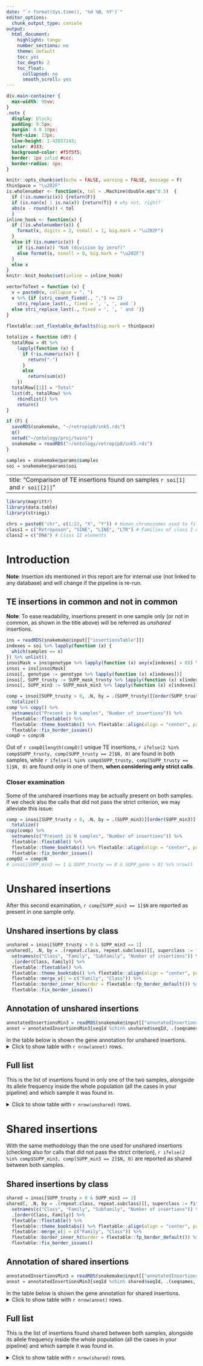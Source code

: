 ```yaml
---
date: "`r format(Sys.time(), '%d %B, %Y')`"
editor_options:
  chunk_output_type: console
output:
  html_document:
    highlight: tango
    number_sections: no
    theme: default
    toc: yes
    toc_depth: 2
    toc_float:
      collapsed: no
      smooth_scroll: yes
---
```


```css
div.main-container {
  max-width: 90vw;
}
.note {
  display: block;
  padding: 9.5px;
  margin: 0 0 10px;
  font-size: 13px;
  line-height: 1.42857143;
  color: #333;
  background-color: #f5f5f5;
  border: 1px solid #ccc;
  border-radius: 4px;
}
```

```r
knitr::opts_chunk$set(echo = FALSE, warning = FALSE, message = F)
thinSpace = "\u202F"
is.wholenumber <- function(x, tol = .Machine$double.eps^0.5)  {
  if (!is.numeric(x)) {return(F)}
  if (is.nan(x) | is.na(x)) {return(T)} # why not, right?
  abs(x - round(x)) < tol
  }
inline_hook <- function(x) {
  if (!is.wholenumber(x)) {
    format(x, digits = 2, nsmall = 1, big.mark = "\u202F")
  } 
  else if (is.numeric(x)) {
    if (is.nan(x)) "NaN (division by zero?)"
    else format(x, nsmall = 0, big.mark = "\u202F")
  }
  else x
}
knitr::knit_hooks$set(inline = inline_hook)

vectorToText = function (v) {
  v = paste0(v, collapse = ", ")
  v %>% {if (stri_count_fixed(., ",") >= 2) 
    stri_replace_last(., fixed = ', ', ', and ') 
  else stri_replace_last(., fixed = ', ', ' and ')}
}
 
flextable::set_flextable_defaults(big.mark = thinSpace)

totalize = function (dt) {
  totalRow = dt %>%
    lapply(function (x) {
      if (!is.numeric(x)) {
        return("-")
      }
      else
        return(sum(x))
    })
  totalRow[[1]] = "Total"
  list(dt, totalRow) %>%
    rbindlist() %>%
    return()
}
```

```r
if (F) {
  saveRDS(snakemake, "~/retropip0/snk5.rds")
  q()
  setwd("~/ontology/proj/twins")
  snakemake = readRDS("~/ontology/retropip0/snk5.rds")
}
```

```r
samples = snakemake@params$samples
soi = snakemake@params$soi
```


---
title: "Comparison of TE insertions found on samples `r soi[1]` and `r soi[[2]]`"
---

```r
library(magrittr)
library(data.table)
library(stringi)
```

```r
chrs = paste0("chr", c(1:22, "X", "Y")) # Human chromosomes used to filter out Unknown and Random fragments
class1 = c("Retroposon", "SINE", "LINE", "LTR") # Families of class I elements
class2 = c("DNA") # Class II elements
```

# Introduction

<div class="note">
__Note__: Insertion ids mentioned in this report are for internal use (not linked to any database) and will change if the pipeline is re-run.
</div>

## TE insertions in common and not in common

<div class="note">
__Note__: To ease readability, insertions present in one sample only (or not in common, as shown in the title above) will be referred as _unshared_ insertions.
</div>

```r
ins = readRDS(snakemake@input[["insertionsTable"]])
indexes = soi %>% lapply(function (x) {
  which(samples == x)
}) %>% unlist()
insoiMask = ins$genotype %>% lapply(function (x) any(x[indexes] > 0)) %>% unlist()
insoi = ins[insoiMask]
insoi[, genotype := genotype %>% lapply(function (x) x[indexes])]
insoi[, SUPP_trusty := SUPP_mask_trusty %>% lapply(function (x) x[indexes]) %>% lapply(sum) %>% unlist()]
insoi[, SUPP_min3 := SUPP_mask_min3 %>% lapply(function (x) x[indexes]) %>% lapply(sum) %>% unlist()]
```

```r
comp = insoi[SUPP_trusty > 0, .N, by = .(SUPP_trusty)][order(SUPP_trusty)] %>% 
  totalize()
comp %>% copy() %>% 
  setnames(c("Present in N samples", "Number of insertions")) %>% 
  flextable::flextable() %>% 
  flextable::theme_booktabs() %>% flextable::align(align = "center", part = "all") %>% 
  flextable::fix_border_issues()
compD = comp$N
```

Out of `r compD[length(compD)]` unique TE insertions, `r ifelse(2 %in% comp$SUPP_trusty, comp[SUPP_trusty == 2]$N, 0)` are found in both samples, while `r ifelse(1 %in% comp$SUPP_trusty, comp[SUPP_trusty == 1]$N, 0)` are found only in one of them, __when considering only strict calls__.

### Closer examination

Some of the unshared insertions may be actually present on both samples. If we check also the calls that did not pass the strict criterion, we may alleviate this issue:

```r
comp = insoi[SUPP_trusty > 0, .N, by = .(SUPP_min3)][order(SUPP_min3)] %>% 
  totalize()
copy(comp) %>% 
  setnames(c("Present in N samples", "Number of insertions")) %>% 
  flextable::flextable() %>% 
  flextable::theme_booktabs() %>% flextable::align(align = "center", part = "all") %>% 
  flextable::fix_border_issues()
compD2 = comp$N
# insoi[SUPP_min3 == 1 & SUPP_trusty == 0 & SUPP_geno > 0] %>% nrow()
```

# Unshared insertions

After this second examination, `r comp[SUPP_min3 == 1]$N` are reported as present in one sample only.

## Unshared insertions by class

```r
unshared = insoi[SUPP_trusty > 0 & SUPP_min3 == 1]
unshared[, .N, by = .(repeat.class, repeat.subclass)][, superclass := fifelse(repeat.class == "DNA", "Class I", "Class II")] %>% setcolorder("superclass") %>% totalize() %>% 
  setnames(c("Class", "Family", "Subfamily", "Number of insertions")) %>% 
  .[order(Class, Family)] %>% 
  flextable::flextable() %>% 
  flextable::theme_booktabs() %>% flextable::align(align = "center", part = "all") %>% 
  flextable::merge_v(j = c("Family", "Class")) %>%
  flextable::border_inner_h(border = flextable::fp_border_default()) %>%
  flextable::fix_border_issues()
```

## Annotation of unshared insertions

```r
annotatedInsertionsMin3 = readRDS(snakemake@input[["annotatedInsertionsMin3"]])
annot = annotatedInsertionsMin3[seqId %chin% unshared$seqId, .(seqnames, start, seqId, name, repeat.subclass, repeat.class, annot.gene_id, annot.symbol, annot.class, annot.subclass)][annot.class == "genes" & annot.subclass != "intergenic" & !is.na(annot.gene_id)][, .SD[1], by = .(seqId, annot.subclass, annot.symbol)]
```

In the table below is shown the gene annotation for unshared insertions.
<details><summary>Click to show table with `r nrow(annot)` rows.</summary>
<div class="note">__Note__: Annotation type is as described by R package annotatr: "cds": coding sequences, "promoter": regulatory region up to 1kb uptream, "1to5kb": regulatory region between 1 and 5kb upstream, "genes" and "introns": literal meaning.</div>
```r
annot[, .(
  Position = paste0(seqnames, ":", start %>% format(big.mark = thinSpace, trim = T)),
  seqId, annot.symbol, annot.gene_id, annot.subclass
)][stringi::stri_order(Position, numeric = T)] %>% 
  setnames(c("Position", "INS Id", "Gene symbol", "Gene Id", "Annotation type")) %>% 
  flextable::flextable() %>% 
  flextable::theme_booktabs() %>% flextable::align(align = "center", part = "all") %>% 
  flextable::merge_v(j = c("Position", "INS Id")) %>%
  flextable::border_inner_h(border = flextable::fp_border_default()) %>%
  flextable::fix_border_issues()
```
</details>

## Full list

This is the list of insertions found in only one of the two samples, alongside its allele frequency inside the whole population (all the cases in your pipeline) and which sample it was found in.

<details><summary>Click to show table with `r nrow(unshared)` rows.</summary>
```r
unshared[,
         .(
           Position = paste(seqnames, start %>% format(big.mark = thinSpace, trim = T), sep = ":"),
           seqId,
           `Length (bp)` = SVLEN,
           Type = paste0(repeat.class, " (", name, ")"),
           `Population allele frequency` = maf,
           `Present in sample` = genotype %>%
             lapply(function (x)
               x %>%
                 as.logical() %>%
                 soi[.]) %>%
             unlist()
         )][stringi::stri_order(Position, numeric = T)] %>% 
  flextable::flextable() %>% 
  flextable::autofit() %>% 
  flextable::theme_booktabs() %>% 
  flextable::align_nottext_col(align = "center")
```
</details>

# Shared insertions

With the same methodology than the one used for unshared insertions (checking also for calls that did not pass the strict criterion), `r ifelse(2 %in% comp$SUPP_min3, comp[SUPP_min3 == 2]$N, 0)` are reported as shared between both samples.

## Shared insertions by class

```r
shared = insoi[SUPP_trusty > 0 & SUPP_min3 == 2]
shared[, .N, by = .(repeat.class, repeat.subclass)][, superclass := fifelse(repeat.class == "DNA", "Class I", "Class II")] %>% setcolorder("superclass") %>% totalize() %>% 
  setnames(c("Class", "Family", "Subfamily", "Number of insertions")) %>% 
  .[order(Class, Family)] %>% 
  flextable::flextable() %>% 
  flextable::theme_booktabs() %>% flextable::align(align = "center", part = "all") %>% 
  flextable::merge_v(j = c("Family", "Class")) %>%
  flextable::border_inner_h(border = flextable::fp_border_default()) %>%
  flextable::fix_border_issues()
```

## Annotation of shared insertions

```r
annotatedInsertionsMin3 = readRDS(snakemake@input[["annotatedInsertionsMin3"]])
annot = annotatedInsertionsMin3[seqId %chin% shared$seqId, .(seqnames, start, seqId, name, repeat.subclass, repeat.class, annot.gene_id, annot.symbol, annot.class, annot.subclass)][annot.class == "genes" & annot.subclass != "intergenic" & !is.na(annot.gene_id)][, .SD[1], by = .(seqId, annot.subclass, annot.symbol)]
```

In the table below is shown the gene annotation for shared insertions.
<details><summary>Click to show table with `r nrow(annot)` rows.</summary>
<div class="note">__Note__: Annotation type is as described by R package annotatr: "cds": coding sequences, "promoter": regulatory region up to 1kb uptream, "1to5kb": regulatory region between 1 and 5kb upstream, "genes" and "introns": literal meaning.</div>
```r
annot[, .(
  Position = paste0(seqnames, ":", start %>% format(big.mark = thinSpace, trim = T)),
  seqId, annot.symbol, annot.gene_id, annot.subclass
)][stringi::stri_order(Position, numeric = T)] %>% 
  setnames(c("Position", "INS Id", "Gene symbol", "Gene Id", "Annotation type")) %>% 
  flextable::flextable() %>% 
  flextable::theme_booktabs() %>% flextable::align(align = "center", part = "all") %>% 
  flextable::merge_v(j = c("Position", "INS Id")) %>%
  flextable::border_inner_h(border = flextable::fp_border_default()) %>%
  flextable::fix_border_issues()
```
</details>

## Full list

This is the list of insertions found shared between both samples, alongside its allele frequency inside the whole population (all the cases in your pipeline) and which sample it was found in.

<details><summary>Click to show table with `r nrow(shared)` rows.</summary>
```r
shared[,
         .(
           Position = paste(seqnames, start %>% format(big.mark = thinSpace, trim = T), sep = ":"),
           seqId,
           `Length (bp)` = SVLEN,
           Type = paste0(repeat.class, " (", name, ")"),
           `Population allele frequency` = maf,
           `Present in sample` = genotype %>%
             lapply(function (x)
               x %>%
                 as.logical() %>%
                 soi[.]) %>%
             unlist()
         )][stringi::stri_order(Position, numeric = T)] %>% 
  flextable::flextable() %>% 
  flextable::autofit() %>% 
  flextable::theme_booktabs() %>% 
  flextable::align_nottext_col(align = "center")
```
</details>




